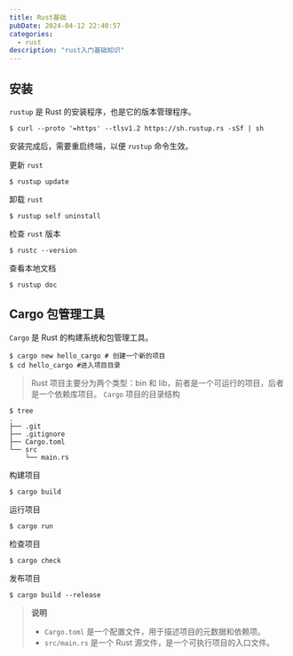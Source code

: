 ```yaml
---
title: Rust基础
pubDate: 2024-04-12 22:40:57
categories: 
  - rust
description: "rust入门基础知识"
---
```

## 安装
`rustup` 是 Rust 的安装程序，也是它的版本管理程序。
```shell
$ curl --proto '=https' --tlsv1.2 https://sh.rustup.rs -sSf | sh
```
安装完成后，需要重启终端，以便 `rustup` 命令生效。

更新 `rust`
```shell
$ rustup update
```

卸载 `rust`
```shell
$ rustup self uninstall
```

检查 `rust` 版本
```shell
$ rustc --version
```

查看本地文档
```shell
$ rustup doc
```

## Cargo 包管理工具
`Cargo` 是 Rust 的构建系统和包管理工具。
```shell
$ cargo new hello_cargo # 创建一个新的项目
$ cd hello_cargo #进入项目目录
```
> Rust 项目主要分为两个类型：bin 和 lib，前者是一个可运行的项目，后者是一个依赖库项目。
`Cargo` 项目的目录结构
```shell
$ tree
.
├── .git
├── .gitignore
├── Cargo.toml
└── src
    └── main.rs
```

构建项目
```shell
$ cargo build
```
运行项目
```shell
$ cargo run
```
检查项目
```shell
$ cargo check
```
发布项目
```shell
$ cargo build --release
```

> **说明**
> - `Cargo.toml` 是一个配置文件，用于描述项目的元数据和依赖项。
> - `src/main.rs` 是一个 Rust 源文件，是一个可执行项目的入口文件。

